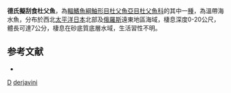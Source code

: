 {{Speciesbox
| genus = Radulinopsis
| species = derjavini
| authority = [[Soldatov|Soldatov]] & [[Lindberg|Lindberg]], 1930
| status = NE
| status_system = IUCN3.1
| synonyms = *''Radulinus derjavini,Soldatov & Lindberg, 1930''
*''Radulinopsis derzhavini,Soldatov & Lindberg, 1930''
*''Radulinopsis derjugini,Soldatov, 1930''
}}
'''德氏擬刮食杜父魚'''，為[[輻鰭魚綱|輻鰭魚綱]][[鮋形目|鮋形目]][[杜父魚亞目|杜父魚亞目]][[杜父魚科|杜父魚科]]的其中一[[種|種]]，為溫帶海水魚，分布於西北[[太平洋|太平洋]][[日本|日本]]北部及[[俄羅斯|俄羅斯]]遠東地區海域，棲息深度0-20公尺，體長可達7公分，棲息在砂底質底層水域，生活習性不明。

==参考文献==
*{{FishBase_species|genus=Radulinopsis|species=derjavini|year=2014|month=5}}

{{Taxonbar}}

[[Category:1930年描述的鱼类|D]]
[[Category:擬刮食杜父魚屬|derjavini]]


{{鮋形目小作品}}